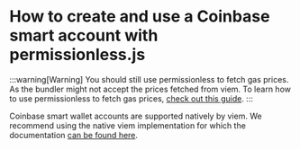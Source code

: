 # How to create and use a Coinbase smart account with permissionless.js


:::warning[Warning]
You should still use permissionless to fetch gas prices. As the bundler might not accept the prices fetched from viem. To learn how to use permissionless to fetch gas prices, [check out this guide](/permissionless/reference/pimlico-actions/getUserOperationGasPrice#getuseroperationgasprice).
:::

Coinbase smart wallet accounts are supported natively by viem. We recommend using the native viem implementation for which the documentation [can be found here](https://viem.sh/account-abstraction/accounts/smart/toCoinbaseSmartAccount).